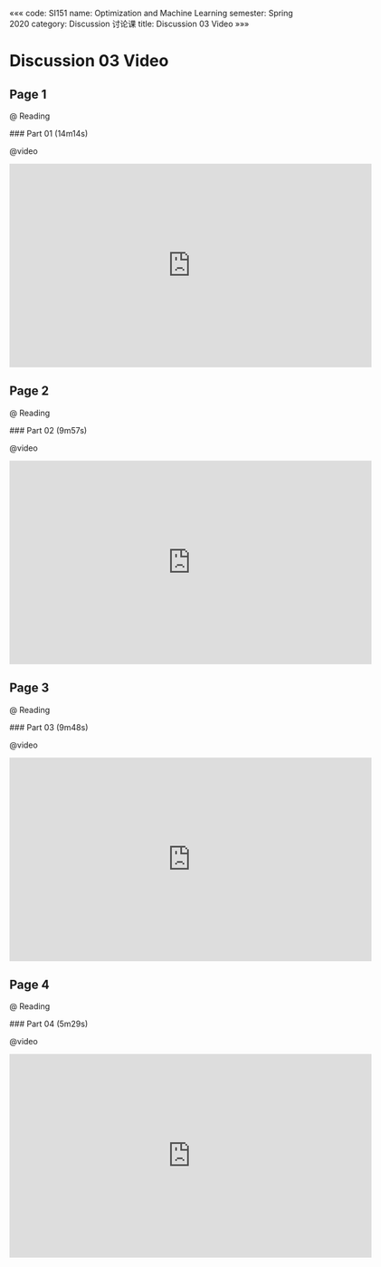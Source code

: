 «««
code: SI151
name: Optimization and Machine Learning
semester: Spring 2020
category: Discussion 讨论课
title: Discussion 03 Video
»»»

# Discussion 03 Video

## Page 1

@ Reading

<div class="markdown-body">
### Part 01 (14m14s)
</div>

@video

<iframe src="https://watchsb.com/e/6pu9qhqto3n8.html" frameborder=0 marginwidth=0 marginheight=0 scrolling=no width=640 height=360 allowfullscreen></iframe>


## Page 2

@ Reading

<div class="markdown-body">
### Part 02 (9m57s)
</div>

@video

<iframe src="https://watchsb.com/e/m83osz26v6cm.html" frameborder=0 marginwidth=0 marginheight=0 scrolling=no width=640 height=360 allowfullscreen></iframe>


## Page 3

@ Reading

<div class="markdown-body">
### Part 03 (9m48s)
</div>

@video

<iframe src="https://watchsb.com/e/v29wa4tz94xb.html" frameborder=0 marginwidth=0 marginheight=0 scrolling=no width=640 height=360 allowfullscreen></iframe>


## Page 4

@ Reading

<div class="markdown-body">
### Part 04 (5m29s)
</div>

@video

<iframe src="https://watchsb.com/e/56bqgq9goyli.html" frameborder=0 marginwidth=0 marginheight=0 scrolling=no width=640 height=360 allowfullscreen></iframe>


